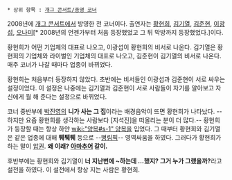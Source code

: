  * 상위 항목 : [[개그 콘서트/종영 코너]]
{{{#!html
<iframe width="420" height="315" src="//www.youtube.com/embed/_QgxTK2yNCk" frameborder="0" allowfullscreen></iframe>
}}}

2008년에 [[개그 콘서트]]에서 방영한 전 코너이다. 출연자는 [[황현희]], [[김기열]], [[김준현]], [[이광섭]], [[오나미]][* 2008년의 언젠가부터 처음 등장했었고 그 뒤 막방까지 등장했었다.]이다.

황현희가 어떤 기업체의 대표로 나오고, 이광섭이 황현희의 비서로 나온다. 김기열은 황현희의 기업체와 라이벌인 기업체의 대표로 나오고, 김준현이 김기열의 비서로 나온다. 매주 코너가 나갈 때마다 업종이 바뀌었다.

황현희는 처음부터 등장하지 않았다. 초반에는 비서들인 이광섭과 김준현이 서로 싸우는 설정이었다. 이 설정은 나중에는 김기열과 김준현이 서로 사람들이 자기를 알아보고 자신에게 뭘 해 준다는 설정으로 바뀌었다.

코너 중반부에 [[박진영]]의 '''니가 사는 그 집'''이라는 배경음악이 뜨면 황현희가 나타났다. --하지만 요즘 황현희를 생각하는 사람보다 [지석진]을 떠올리는 분이 더 많다.-- 황현희가 등장할 때는 항상 하얀 [[wiki:"양복#s-1" 양복]]을 입었다. 그 때부터 황현희와 김기열은 같은 업종에 대해 '''퉤퉤퉤''' 등으로 --[[병림픽]]-- 영역싸움을 하였다. 그러다가 황현희가 하는 말이 [[압권]]. '''왜 이래? [[아마추어]] 같이.'''

후반부에는 황현희와 김기열이 '''너 지난번에 ~하는데 ...했지? 그거 누가 그랬을까?'''라고 설전을 하였다. 이 설전에서 항상 지는 사람은 황현희.
